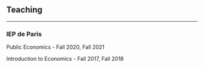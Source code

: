 ##

## Teaching
***

### IEP de Paris
Public Economics - Fall 2020, Fall 2021

Introduction to Economics - Fall 2017, Fall 2018


